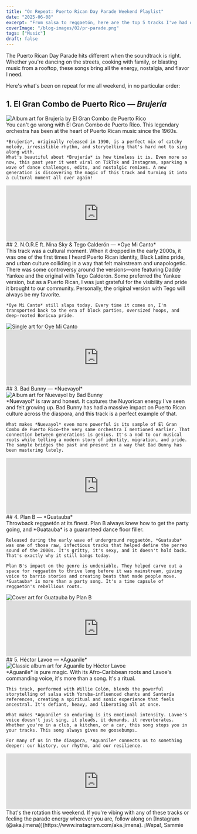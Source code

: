 ```yaml
---
title: "On Repeat: Puerto Rican Day Parade Weekend Playlist"
date: "2025-06-08"
excerpt: "From salsa to reggaetón, here are the top 5 tracks I've had on repeat this Puerto Rican Day Parade weekend #Nuyorican 🇵🇷 🐸"
coverImage: "/blog-images/02/pr-parade.png"
tags: ["Music"]
draft: false
---
```



The Puerto Rican Day Parade hits different when the soundtrack is right. Whether you're dancing on the streets, cooking with family, or blasting music from a rooftop, these songs bring all the energy, nostalgia, and flavor I need.

Here's what's been on repeat for me all weekend, in no particular order:

## 1. El Gran Combo de Puerto Rico — *Brujería*
<div className="flex gap-8 items-start">
  <Image 
    src="/blog-images/04/Brujeria.jpeg"
    width={120}
    height={180}
    className="w-1/3 h-auto m-0"
    alt="Album art for Brujería by El Gran Combo de Puerto Rico"
    caption="A salsa classic that gets the whole block moving."
  />
  <div className="flex-1">
    You can't go wrong with El Gran Combo de Puerto Rico. This legendary orchestra has been at the heart of Puerto Rican music since the 1960s. 
  
    *Brujería*, originally released in 1990, is a perfect mix of catchy melody, irresistible rhythm, and storytelling that's hard not to sing along with.
    What's beautiful about *Brujería* is how timeless it is. Even more so now, this past year it went viral on TikTok and Instagram, sparking a wave of dance challenges, edits, and nostalgic remixes. A new generation is discovering the magic of this track and turning it into a cultural moment all over again!
  </div>
</div>
<div className="my-8">
  <iframe style={{ borderRadius: '12px' }} src="https://open.spotify.com/embed/track/0k1hbeZodoEw34FAdbh8xM?utm_source=generator" width="100%" height="152" frameBorder="0" allow="autoplay; clipboard-write; encrypted-media; fullscreen; picture-in-picture" loading="lazy"></iframe>
</div>
## 2. N.O.R.E ft. Nina Sky & Tego Calderón — *Oye Mi Canto*
<div className="flex gap-8 items-start">
  <div className="flex-1">
    This track was a cultural moment. When it dropped in the early 2000s, it was one of the first times I heard Puerto Rican identity, Black Latinx pride, and urban culture colliding in a way that felt mainstream and unapologetic.
    There was some controversy around the versions—one featuring Daddy Yankee and the original with Tego Calderón. Some preferred the Yankee version, but as a Puerto Rican, I was just grateful for the visibility and pride it brought to our community. Personally, the original version with Tego will always be my favorite.

    *Oye Mi Canto* still slaps today. Every time it comes on, I'm transported back to the era of block parties, oversized hoops, and deep-rooted Boricua pride.
  </div>
  <Image 
    src="/blog-images/04/OyeMiCanto.jpeg" 
    width={120}
    height={180}
    className="w-1/3 h-auto m-0"  
    alt="Single art for Oye Mi Canto"
    caption="An early 2000s anthem that shouted 'Latino' from the rooftops."
  />
</div>
<div className="my-8">
  <iframe style={{ borderRadius: '12px' }} src="https://open.spotify.com/embed/track/2D5xADKFIU69jBddGcpXR9?utm_source=generator" width="100%" height="152" frameBorder="0" allow="autoplay; clipboard-write; encrypted-media; fullscreen; picture-in-picture" loading="lazy"></iframe>
</div>
## 3. Bad Bunny — *Nuevayol*
<div className="flex gap-8 items-start">
  <Image 
    src="/blog-images/04/Nuevayol.jpeg" 
    width={120}
    height={180}
    className="w-1/3 h-auto m-0"  
    alt="Album art for Nuevayol by Bad Bunny"
    caption="A gritty, reflective track about Puerto Rican identity in NYC."
  />
  <div className="flex-1">
    *Nuevayol* is raw and honest. It captures the Nuyorican energy I've seen and felt growing up. Bad Bunny has had a massive impact on Puerto Rican culture across the diaspora, and this track is a perfect example of that.

    What makes *Nuevayol* even more powerful is its sample of El Gran Combo de Puerto Rico—the very same orchestra I mentioned earlier. That connection between generations is genius. It's a nod to our musical roots while telling a modern story of identity, migration, and pride. The sample bridges the past and present in a way that Bad Bunny has been mastering lately.
  </div>
</div>
<div className="my-8">
  <iframe style={{ borderRadius: '12px' }} src="https://open.spotify.com/embed/track/5TFD2bmFKGhoCRbX61nXY5?utm_source=generator" width="100%" height="152" frameBorder="0" allow="autoplay; clipboard-write; encrypted-media; fullscreen; picture-in-picture" loading="lazy"></iframe>
</div>
## 4. Plan B — *Guatauba*
<div className="flex gap-8 items-start">
  <div className="flex-1">
    Throwback reggaetón at its finest. Plan B always knew how to get the party going, and *Guatauba* is a guaranteed dance floor filler.

    Released during the early wave of underground reggaetón, *Guatauba* was one of those raw, infectious tracks that helped define the perreo sound of the 2000s. It's gritty, it's sexy, and it doesn't hold back. That's exactly why it still bangs today.

    Plan B's impact on the genre is undeniable. They helped carve out a space for reggaetón to thrive long before it was mainstream, giving voice to barrio stories and creating beats that made people move. *Guatauba* is more than a party song. It's a time capsule of reggaetón's rebellious roots.
  </div>
  <Image 
    src="/blog-images/04/Guatauba.jpeg" 
    width={120}
    height={180}
    className="w-1/3 h-auto m-0"  
    alt="Cover art for Guatauba by Plan B"
    caption="One word: perreo. This song brings the club to the sidewalk."
  />
</div>
<div className="my-8">
  <iframe style={{ borderRadius: '12px' }} src="https://open.spotify.com/embed/track/0xJFWROBNTBL4sKEuA5pm6?utm_source=generator" width="100%" height="152" frameBorder="0" allow="autoplay; clipboard-write; encrypted-media; fullscreen; picture-in-picture" loading="lazy"></iframe>
</div>
## 5. Héctor Lavoe — *Aguanile*
<div className="flex gap-8 items-start">
  <Image 
    src="/blog-images/04/Aguanile.jpeg" 
    width={120}
    height={180}
    className="w-1/3 h-auto m-0"  
    alt="Classic album art for Aguanile by Héctor Lavoe"
    caption="Spiritual, soulful, and intensely powerful."
  />
  <div className="flex-1">
    *Aguanile* is pure magic. With its Afro-Caribbean roots and Lavoe's commanding voice, it's more than a song. It's a ritual.

    This track, performed with Willie Colón, blends the powerful storytelling of salsa with Yoruba-influenced chants and Santería references, creating a spiritual and sonic experience that feels ancestral. It's defiant, heavy, and liberating all at once.

    What makes *Aguanile* so enduring is its emotional intensity. Lavoe's voice doesn't just sing, it pleads, it demands, it reverberates. Whether you're in a club, a kitchen, or a car, this song stops you in your tracks. This song always gives me goosebumps.

    For many of us in the diaspora, *Aguanile* connects us to something deeper: our history, our rhythm, and our resilience.
  </div>
</div>
<div className="my-8">
  <iframe style={{ borderRadius: '12px' }} src="https://open.spotify.com/embed/track/0PIvjAOQGDWE8Z45dMqj3r?utm_source=generator" width="100%" height="152" frameBorder="0" allow="autoplay; clipboard-write; encrypted-media; fullscreen; picture-in-picture" loading="lazy"></iframe>
</div>
That's the rotation this weekend. If you're vibing with any of these tracks or feeling the parade energy wherever you are, follow along on [Instagram (@aka.jimena)](https://www.instagram.com/aka.jimena). 
¡Wepa!,
<Signature>
  Sammie
</Signature>
